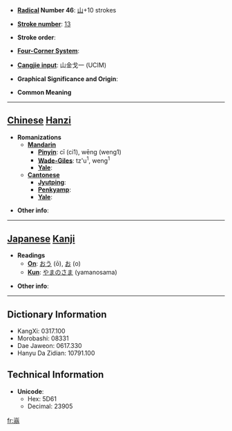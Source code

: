 * '''[[Wiktionary:Chinese radical index| Radical]] Number 46''': [[Wiktionary:Chinese radical index 山|山]]+10 strokes

* '''[[Wiktionary:Chinese total strokes index|Stroke number]]''': [[Wiktionary:Chinese total strokes index 13|13]]

* '''Stroke order''': 

* '''[[Wiktionary:Chinese four corner index|Four-Corner System]]''': 

* '''[[Wiktionary:Chinese Cangjie index|Cangjie input]]''': 山金戈一 (UCIM)

* '''Graphical Significance and Origin''': 

* '''Common Meaning'''
{{substub}}
----

== [[Chinese]] [[Hanzi]] ==

* '''Romanizations'''
** '''[[Mandarin]]'''
*** '''[[Pinyin]]''': cī (ci1), wēng (weng1)
*** '''[[Wade-Giles]]''': tz'u<sup>1</sup>, weng<sup>1</sup>
*** '''[[Yale]]''': 
** '''[[Cantonese]]'''
*** '''[[Jyutping]]''':
*** '''[[Penkyamp]]''': 
*** '''[[Yale]]''': 

* '''Other info''': 

----

== [[Japanese]] [[Kanji]] ==

* '''Readings'''
** '''[[On]]''': [[おう]] (ō), [[お]] (o)
** '''[[Kun]]''': [[やまのさま]] (yamanosama)

* '''Other info''':  

----

== Dictionary Information ==

* KangXi: 0317.100
* Morobashi: 08331
* Dae Jaweon: 0617.330
* Hanyu Da Zidian: 10791.100

== Technical Information ==

* '''Unicode''':
** Hex: 5D61
** Decimal: 23905

[[fr:嵡]]